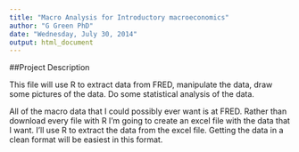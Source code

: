 ```yaml
---
title: "Macro Analysis for Introductory macroeconomics"
author: "G Green PhD"
date: "Wednesday, July 30, 2014"
output: html_document
---
```

##Project Description

This file will use R to extract data from FRED, manipulate the data, draw some pictures of the data. Do some statistical analysis of the data.

All of the macro data that I could possibly ever want is at FRED. Rather than download every file with R I'm going to create an excel file with the data that I want. I'll use R to extract the data from the excel file. Getting the data in a clean format will be easiest in this format.


